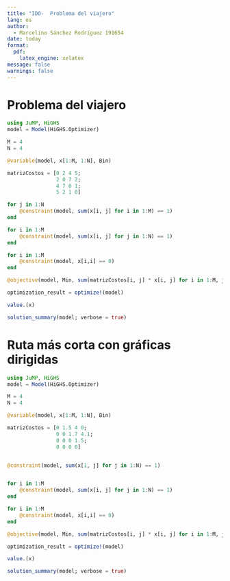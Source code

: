 ```yaml
---
title: "IDO-  Problema del viajero"
lang: es
author: 
  - Marcelino Sánchez Rodríguez 191654
date: today
format:
  pdf:
    latex_engine: xelatex
message: false
warnings: false
---
```


# Problema del viajero


```julia
using JuMP, HiGHS
model = Model(HiGHS.Optimizer)

M = 4
N = 4

@variable(model, x[1:M, 1:N], Bin)

matrizCostos = [0 2 4 5; 
                2 0 7 2; 
                4 7 0 1; 
                5 2 1 0]

for j in 1:N
    @constraint(model, sum(x[i, j] for i in 1:M) == 1)
end

for i in 1:M
    @constraint(model, sum(x[i, j] for j in 1:N) == 1)
end

for i in 1:M
    @constraint(model, x[i,i] == 0)
end

@objective(model, Min, sum(matrizCostos[i, j] * x[i, j] for i in 1:M, j in 1:N))

optimization_result = optimize!(model)
```

```julia
value.(x)
```

```julia

solution_summary(model; verbose = true)

```

# Ruta más corta con gráficas dirigidas


```julia
using JuMP, HiGHS
model = Model(HiGHS.Optimizer)

M = 4
N = 4

@variable(model, x[1:M, 1:N], Bin)

matrizCostos = [0 1.5 4 0; 
                0 0 1.7 4.1; 
                0 0 0 1.5; 
                0 0 0 0]


@constraint(model, sum(x[1, j] for j in 1:N) == 1)


for i in 1:M
    @constraint(model, sum(x[i, j] for j in 1:N) == 1)
end

for i in 1:M
    @constraint(model, x[i,i] == 0)
end

@objective(model, Min, sum(matrizCostos[i, j] * x[i, j] for i in 1:M, j in 1:N))

optimization_result = optimize!(model)
```

```julia
value.(x)
```

```julia

solution_summary(model; verbose = true)

```